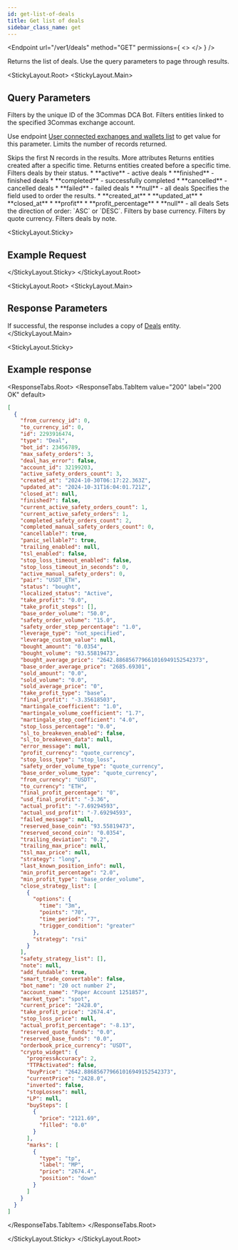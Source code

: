 ```yaml
---
id: get-list-of-deals
title: Get list of deals
sidebar_class_name: get
---
```



<Endpoint
  url="/ver1/deals"
  method="GET"
  permissions={
    <>
      <Permission title="Permission" description="BOTS_READ" />
      <Permission title="Security" description="SIGNED" />
    </>
  }
/>

Returns the list of deals. Use the query parameters to page through results.

<Separator />

<StickyLayout.Root>
<StickyLayout.Main>

## Query Parameters

<ApiParam name='bot_id' type='integer' id="bot_id">
  Filters by the unique ID of the 3Commas DCA Bot.
</ApiParam>
<ApiParam name='account_id' type='integer' id="account_id">
  Filters entities linked to the specified 3Commas exchange account.

  Use endpoint [User connected exchanges and wallets list](/account/5_list_of_connected_exchanges_and_wallets.mdx) to get value for this parameter.
</ApiParam>
<ApiParam name='limit' type='integer' id="limit">
  Limits the number of records returned.

  <ParameterRange defaultVal="50" max="1000" />
</ApiParam>
<ApiParam name='offset' type='integer' id="offset">
  Skips the first N records in the results.
</ApiParam>

<CollapseAll>
<CollapseAllHeading> More attributes <CollapseAllButton /> </CollapseAllHeading>

<CollapsibleApiParam name='from' type='string' id="from">
  Returns entities created after a specific time.
</CollapsibleApiParam>

<CollapsibleApiParam name='to' type='string' id="to">
  Returns entities created before a specific time.
</CollapsibleApiParam>

<CollapsibleApiParam name='scope' type='string' id="scope">
  Filters deals by their status.
  
  <ParameterRange defaultVal="null" />
  <CollapsibleNestedParams openName="Hide allowed values" collapsedName="Show allowed values">
      * **active** - active deals
      * **finished** - finished deals
      * **completed** - successfully completed
      * **cancelled** - cancelled deals
      * **failed** - failed deals
      * **null** - all deals
     </CollapsibleNestedParams>
</CollapsibleApiParam>

<CollapsibleApiParam name='order' type='string' id="order">
  Specifies the field used to order the results.

  <ParameterRange defaultVal="created_at" />

  <CollapsibleNestedParams openName="Hide allowed values" collapsedName="Show allowed values">
      * **created_at**
      * **updated_at**
      * **closed_at**
      * **profit**
      * **profit_percentage**
      * **null** - all deals
     </CollapsibleNestedParams>
</CollapsibleApiParam>
   
 <CollapsibleApiParam name='order_direction' type='string' id="order_direction">
  Sets the direction of order: `ASC` or `DESC`.

   <ParameterRange defaultVal="DESC" />
</CollapsibleApiParam>

<CollapsibleApiParam name='base' type='string' id="base">
 Filters by base currency.
</CollapsibleApiParam>
   
<CollapsibleApiParam name='quote' type='string' id="quote">
  Filters by quote currency.
</CollapsibleApiParam>

<CollapsibleApiParam name='note' type='string' id="note">
  Filters deals by note.
</CollapsibleApiParam>
</CollapseAll>
</StickyLayout.Main>

<StickyLayout.Sticky>

## Example Request

<NoContentEndpoint method="GET" endpoint="/ver1/deals?bot_id=23456789" />

</StickyLayout.Sticky>
</StickyLayout.Root>

<StickyLayout.Root>
<StickyLayout.Main>
## Response Parameters

If successful, the response includes a copy of [Deals](/dca-bot/deals/0_deal_entity.mdx) entity.
</StickyLayout.Main>

<StickyLayout.Sticky>

## Example response
<ResponseTabs.Root>
<ResponseTabs.TabItem value="200" label="200 OK" default>

```json
[
  {
    "from_currency_id": 0,
    "to_currency_id": 0,
    "id": 2293916474,
    "type": "Deal",
    "bot_id": 23456789,
    "max_safety_orders": 3,
    "deal_has_error": false,
    "account_id": 32199203,
    "active_safety_orders_count": 3,
    "created_at": "2024-10-30T06:17:22.363Z",
    "updated_at": "2024-10-31T16:04:01.721Z",
    "closed_at": null,
    "finished?": false,
    "current_active_safety_orders_count": 1,
    "current_active_safety_orders": 1,
    "completed_safety_orders_count": 2,
    "completed_manual_safety_orders_count": 0,
    "cancellable?": true,
    "panic_sellable?": true,
    "trailing_enabled": null,
    "tsl_enabled": false,
    "stop_loss_timeout_enabled": false,
    "stop_loss_timeout_in_seconds": 0,
    "active_manual_safety_orders": 0,
    "pair": "USDT_ETH",
    "status": "bought",
    "localized_status": "Active",
    "take_profit": "0.0",
    "take_profit_steps": [],
    "base_order_volume": "50.0",
    "safety_order_volume": "15.0",
    "safety_order_step_percentage": "1.0",
    "leverage_type": "not_specified",
    "leverage_custom_value": null,
    "bought_amount": "0.0354",
    "bought_volume": "93.55819473",
    "bought_average_price": "2642.886856779661016949152542373",
    "base_order_average_price": "2685.69301",
    "sold_amount": "0.0",
    "sold_volume": "0.0",
    "sold_average_price": "0",
    "take_profit_type": "base",
    "final_profit": "-3.35618503",
    "martingale_coefficient": "1.0",
    "martingale_volume_coefficient": "1.7",
    "martingale_step_coefficient": "4.0",
    "stop_loss_percentage": "0.0",
    "sl_to_breakeven_enabled": false,
    "sl_to_breakeven_data": null,
    "error_message": null,
    "profit_currency": "quote_currency",
    "stop_loss_type": "stop_loss",
    "safety_order_volume_type": "quote_currency",
    "base_order_volume_type": "quote_currency",
    "from_currency": "USDT",
    "to_currency": "ETH",
    "final_profit_percentage": "0",
    "usd_final_profit": "-3.36",
    "actual_profit": "-7.69294593",
    "actual_usd_profit": "-7.69294593",
    "failed_message": null,
    "reserved_base_coin": "93.55819473",
    "reserved_second_coin": "0.0354",
    "trailing_deviation": "0.2",
    "trailing_max_price": null,
    "tsl_max_price": null,
    "strategy": "long",
    "last_known_position_info": null,
    "min_profit_percentage": "2.0",
    "min_profit_type": "base_order_volume",
    "close_strategy_list": [
      {
        "options": {
          "time": "3m",
          "points": "70",
          "time_period": "7",
          "trigger_condition": "greater"
        },
        "strategy": "rsi"
      }
    ],
    "safety_strategy_list": [],
    "note": null,
    "add_fundable": true,
    "smart_trade_convertable": false,
    "bot_name": "20 oct number 2",
    "account_name": "Paper Account 1251857",
    "market_type": "spot",
    "current_price": "2428.0",
    "take_profit_price": "2674.4",
    "stop_loss_price": null,
    "actual_profit_percentage": "-8.13",
    "reserved_quote_funds": "0.0",
    "reserved_base_funds": "0.0",
    "orderbook_price_currency": "USDT",
    "crypto_widget": {
      "progressAccuracy": 2,
      "TTPАctivated": false,
      "buyPrice": "2642.886856779661016949152542373",
      "currentPrice": "2428.0",
      "inverted": false,
      "stopLosses": null,
      "LP": null,
      "buySteps": [
        {
          "price": "2121.69",
          "filled": "0.0"
        }
      ],
      "marks": [
        {
          "type": "tp",
          "label": "MP",
          "price": "2674.4",
          "position": "down"
        }
      ]
    }
  }
]
```
</ResponseTabs.TabItem>
</ResponseTabs.Root>

</StickyLayout.Sticky>
</StickyLayout.Root>

